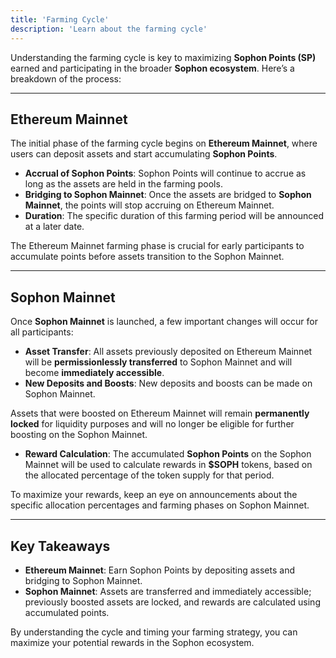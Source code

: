 ```yaml
---
title: 'Farming Cycle'
description: 'Learn about the farming cycle'
---
```


Understanding the farming cycle is key to maximizing **Sophon Points (SP)** earned and participating in the broader **Sophon ecosystem**. Here’s a breakdown of the process:

---

## Ethereum Mainnet

The initial phase of the farming cycle begins on **Ethereum Mainnet**, where users can deposit assets and start accumulating **Sophon Points**.

- **Accrual of Sophon Points**: Sophon Points will continue to accrue as long as the assets are held in the farming pools.
- **Bridging to Sophon Mainnet**: Once the assets are bridged to **Sophon Mainnet**, the points will stop accruing on Ethereum Mainnet.
- **Duration**: The specific duration of this farming period will be announced at a later date.

<Info>The Ethereum Mainnet farming phase is crucial for early participants to accumulate points before assets transition to the Sophon Mainnet.</Info>

---

## Sophon Mainnet

Once **Sophon Mainnet** is launched, a few important changes will occur for all participants:

- **Asset Transfer**: All assets previously deposited on Ethereum Mainnet will be **permissionlessly transferred** to Sophon Mainnet and will become **immediately accessible**.
- **New Deposits and Boosts**: New deposits and boosts can be made on Sophon Mainnet.
  
<Note>Assets that were boosted on Ethereum Mainnet will remain **permanently locked** for liquidity purposes and will no longer be eligible for further boosting on the Sophon Mainnet.</Note>

- **Reward Calculation**: The accumulated **Sophon Points** on the Sophon Mainnet will be used to calculate rewards in **$SOPH** tokens, based on the allocated percentage of the token supply for that period.

<Tip>To maximize your rewards, keep an eye on announcements about the specific allocation percentages and farming phases on Sophon Mainnet.</Tip>

---

## Key Takeaways

- **Ethereum Mainnet**: Earn Sophon Points by depositing assets and bridging to Sophon Mainnet.
- **Sophon Mainnet**: Assets are transferred and immediately accessible; previously boosted assets are locked, and rewards are calculated using accumulated points.

By understanding the cycle and timing your farming strategy, you can maximize your potential rewards in the Sophon ecosystem.
